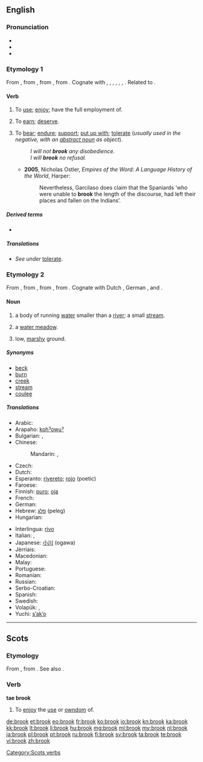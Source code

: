 {{also|Brook}}
==English==

{{wikipedia|dab=brook}}

===Pronunciation===
* {{IPA|/bɹʊk/}}
* {{audio|en-us-brook.ogg|Audio (US)}}
* {{rhymes|ʊk}}

===Etymology 1===
From {{etyl|enm|en}} {{term|brouken||to use, enjoy|lang=enm}}, from {{etyl|ang|en}} {{term|brucan|brūcan|to enjoy, brook, use, possess, partake of, spend|lang=ang}}, from {{etyl|gem-pro|en}} {{recons|brūkaną||to enjoy, use|lang=gem-pro}}, from {{etyl|ine-pro|en}} {{recons|bʰrūg-||to enjoy|lang=ine-pro}}. Cognate with {{etyl|sco|-}} {{term|brook|lang=sco}}, {{term|brouk||to use, enjoy|lang=sco}}, {{etyl|fy|-}} {{term|brûke||to use|lang=fy}}, {{etyl|nl|-}} {{term|bruiken||to use|lang=nl}}, {{etyl|de|-}} {{term|brauchen||to need, require, use|lang=de}}, {{etyl|no|-}} {{term|bruke||to use|lang=no}}, {{etyl|la|-}} {{term|fruor||enjoy|lang=la}}. Related to {{l/en|fruit}}.

====Verb====
{{en-verb}}

# {{context|transitive|obsolete|except in Scots}} To [[use]]; [[enjoy]]; have the full employment of.
# {{context|transitive|obsolete}} To [[earn]]; [[deserve]].
# {{context|transitive}} To [[bear]]; [[endure]]; [[support]]; [[put up with]]; [[tolerate]] (''usually used in the negative, with an [[abstract noun]] as object'').
#: ''I will not '''brook''' any disobedience.''
#: ''I will '''brook''' no refusal.''
#* '''2005''', Nicholas Ostler, ''Empires of the Word: A Language History of the World'', Harper:
#*: Nevertheless, Garcilaso does claim that the Spaniards ‘who were unable to '''brook''' the length of the discourse, had left their places and fallen on the Indians’.

=====Derived terms=====
* {{l/en|abrook}}

=====Translations=====
* ''See under'' [[tolerate#Translations|tolerate]].

===Etymology 2===
From {{etyl|enm|en}}, from {{etyl|ang|en}} {{term|broc|brōc|brook, stream, torrent|lang=ang}}, from {{etyl|gem-pro|en}} {{recons|brōkaz||stream|lang=gem-pro}}, from {{etyl|ine-pro|en}} {{recons|mrāǵ-||silt, slime|lang=ine-pro}}. Cognate with Dutch {{term|broek||marsh, swamp|lang=nl}}, German {{term|Bruch||marsh|lang=de}}, {{etyl|grc|-}} {{term|βράγος||tr=brágos|shallows|lang=grc}} and {{etyl|sq|-}} {{term|bërrak||swampy soil|lang=sq}}.

====Noun====
{{en-noun}}

# a body of running [[water]] smaller than a [[river]]; a small [[stream]].
# {{Sussex|Kent}} a [[water meadow]].
# {{context|Sussex|Kent|in the plural}} low, [[marshy]] ground.

=====Synonyms=====
* [[beck]]
* [[burn]]
* [[creek]]
* [[stream]]
* [[coulee]]
=====Translations=====
{{trans-top|a small stream}}
* Arabic: {{t+|ar|غدير|m|tr=ghadiir}}
* Arapaho: [[kohˀowuˀ]]
* Bulgarian: {{t+|bg|поток|m}},  {{t+|bg|ручей|m}}
* Chinese:
*: Mandarin: {{t|cmn|小河|tr=xiǎohé|sc=Hani}}, {{t|cmn|溪流|tr=xīliú|sc=Hani}}
* Czech: {{t+|cs|potok|m}}
* Dutch: {{t+|nl|beek|f}}
* Esperanto: [[rivereto]]; [[rojo]] (poetic)
* Faroese: {{t-|fo|løkur|m}}
* Finnish: [[puro#Finnish|puro]]; [[oja#Finnish|oja]]
* French: {{t+|fr|ruisseau|m}}
* German: {{t+|de|Bach|m}}
* Hebrew: [[פלג]] (peleg) {{m}}
* Hungarian: {{t+|hu|patak}}
{{trans-mid}}
* Interlingua: [[rivo]]
* Italian: {{t+|it|ruscello|m}}, {{t+|it|rio|m}}
* Japanese: [[小川]] (ogawa)
* Jèrriais: {{tø|roa-jer|dou|m}}
* Macedonian: {{t-|mk|поток|m|tr=pótok}}
* Malay: {{t-|ms|anak sungai kecil}}
* Portuguese: {{t+|pt|riacho|m}}
* Romanian: {{t+|ro|pârâu|n}}
* Russian: {{t+|ru|ручей|m|tr=ručéj}}
* Serbo-Croatian: {{t-|sh|potok|m}}
* Spanish: {{t+|es|arroyo|m}}
* Swedish: {{t+|sv|bäck|c}}
* Volapük: {{t+|vo|bluk}}, {{qualifier|diminutive}} {{t+|vo|blukil}}
* Yuchi: [[sʼakʼo]]
{{trans-bottom}}

----

==Scots==

===Etymology===
From {{etyl|enm|sco}} {{term|broken|bro(o)ken|to use, enjoy, digest|lang=enm}}, from {{etyl|ang|sco}} {{term|brucan|brūcan|to use, enjoy|lang=ang}}. See also {{l|sco|brouk}}.

===Verb===
'''tae brook'''

# To [[enjoy]] the [[use]] or [[owndom]] of.

[[Category:Scots verbs]]

[[de:brook]]
[[et:brook]]
[[eo:brook]]
[[fr:brook]]
[[ko:brook]]
[[io:brook]]
[[kn:brook]]
[[ka:brook]]
[[kk:brook]]
[[lt:brook]]
[[li:brook]]
[[hu:brook]]
[[mg:brook]]
[[ml:brook]]
[[my:brook]]
[[nl:brook]]
[[ja:brook]]
[[pl:brook]]
[[pt:brook]]
[[ru:brook]]
[[fi:brook]]
[[sv:brook]]
[[ta:brook]]
[[te:brook]]
[[vi:brook]]
[[zh:brook]]